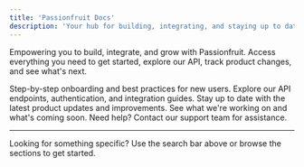 ```yaml
---
title: 'Passionfruit Docs'
description: 'Your hub for building, integrating, and staying up to date with Passionfruit.'
---
```


Empowering you to build, integrate, and grow with Passionfruit. Access everything you need to get started, explore our API, track product changes, and see what's next.

<CardGroup cols={2}>
  <Card title="Get Started" icon="rocket" href="/guides">
    Step-by-step onboarding and best practices for new users.
  </Card>
  <Card title="API Reference" icon="code" href="/docs">
    Explore our API endpoints, authentication, and integration guides.
  </Card>
  <Card title="Changelog" icon="clock-rotate-left" href="/changelog">
    Stay up to date with the latest product updates and improvements.
  </Card>
  <Card title="Roadmap" icon="road" href="/roadmap">
    See what we're working on and what's coming soon.
  </Card>
  <Card title="Support" icon="life-ring" href="mailto:hello@passionfruit.earth">
    Need help? Contact our support team for assistance.
  </Card>
</CardGroup>

---

Looking for something specific? Use the search bar above or browse the sections to get started.
